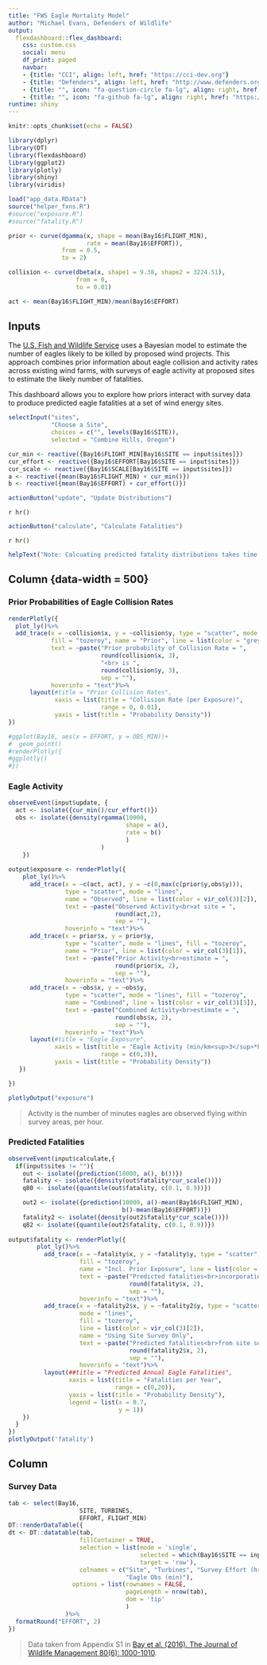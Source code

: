 ```yaml
---
title: "FWS Eagle Mortality Model"
author: "Michael Evans, Defenders of Wildlife"
output: 
  flexdashboard::flex_dashboard:
    css: custom.css
    social: menu
    df_print: paged
    navbar:
    - {title: "CCI", align: left, href: "https://cci-dev.org"}
    - {title: "Defenders", align: left, href: "http://www.defenders.org"}
    - {title: "", icon: "fa-question-circle fa-lg", align: right, href: "mailto:esa@defenders.org?subject=Five-year reviews app"}
    - {title: "", icon: "fa-github fa-lg", align: right, href: "https://github.com/Defenders-ESC/"}
runtime: shiny
---
```


```r
knitr::opts_chunk$set(echo = FALSE)

library(dplyr)
library(DT)
library(flexdashboard)
library(ggplot2)
library(plotly)
library(shiny)
library(viridis)

load("app_data.RData")
source("helper_fxns.R")
#source("exposure.R")
#source("fatality.R")

prior <- curve(dgamma(x, shape = mean(Bay16$FLIGHT_MIN),  
                      rate = mean(Bay16$EFFORT)),
               from = 0.5,
               to = 2)

collision <- curve(dbeta(x, shape1 = 9.38, shape2 = 3224.51), 
                   from = 0, 
                   to = 0.01)

act <- mean(Bay16$FLIGHT_MIN)/mean(Bay16$EFFORT)


```

Inputs {.sidebar}
-----------------------------------------------------------------------
The [U.S. Fish and Wildlife Service](https://www.fws.gov/)
uses a Bayesian model to estimate the number of eagles likely to be killed by proposed wind projects.
This approach combines prior information about eagle collision and activity rates across existing wind farms, with surveys of eagle activity at proposed sites to estimate the likely number of fatalities.

This dashboard allows you to explore how priors interact with survey data to produce predicted eagle fatalities at a set of wind energy sites.

```r
selectInput("sites", 
            "Choose a Site", 
            choices = c("", levels(Bay16$SITE)), 
            selected = "Combine Hills, Oregon")

cur_min <- reactive({Bay16$FLIGHT_MIN[Bay16$SITE == input$sites]})
cur_effort <- reactive({Bay16$EFFORT[Bay16$SITE == input$sites]})
cur_scale <- reactive({Bay16$SCALE[Bay16$SITE == input$sites]})
a <- reactive({mean(Bay16$FLIGHT_MIN) + cur_min()})
b <- reactive({mean(Bay16$EFFORT) + cur_effort()})
```


```r
actionButton("update", "Update Distributions")
```

`r hr()`

```r
actionButton("calculate", "Calculate Fatalities")

```

`r hr()`

```r
helpText("Note: Calcuating predicted fatality distributions takes time.  Please allow several seconds for the graph to load.")
```

Column {data-width = 500}
--------------------------------------------------------------------------

### Prior Probabilities of Eagle Collision Rates

```r
renderPlotly({
  plot_ly()%>%
  add_trace(x = ~collision$x, y = ~collision$y, type = "scatter", mode = "lines",
            fill = "tozeroy", name = "Prior", line = list(color = "grey"),
            text = ~paste("Prior probability of Collision Rate = ",
                          round(collision$x, 3),
                          "<br> is ",
                          round(collision$y, 3),
                          sep = ""),
            hoverinfo = "text")%>%
      layout(#title = "Prior Collision Rates",
             xaxis = list(title = "Collision Rate (per Exposure)",
                          range = 0, 0.01),
             yaxis = list(title = "Probability Density"))
})

#ggplot(Bay16, aes(x = EFFORT, y = OBS_MIN))+
#  geom_point()
#renderPlotly({
#ggplotly()
#})
```

### Eagle Activity

```r
observeEvent(input$update, {
  act <- isolate({cur_min()/cur_effort()})
  obs <- isolate({density(rgamma(10000, 
                                 shape = a(), 
                                 rate = b()
                                 )
                          )
    })
  
output$exposure <- renderPlotly({ 
    plot_ly()%>%
      add_trace(x = ~c(act, act), y = ~c(0,max(c(prior$y,obs$y))),
                type = "scatter", mode = "lines",
                name = "Observed", line = list(color = vir_col(3)[2]),
                text = ~paste("Observed Activity<br>at site = ",
                              round(act,2),
                              sep = ""),
                hoverinfo = "text")%>%
      add_trace(x = prior$x, y = prior$y,
                type = "scatter", mode = "lines", fill = "tozeroy",
                name = "Prior", line = list(color = vir_col(3)[1]),
                text = ~paste("Prior Activity<br>estimate = ",
                              round(prior$x, 2),
                              sep = ""),
                hoverinfo = "text")%>%
      add_trace(x = ~obs$x, y = ~obs$y,
                type = "scatter", mode = "lines", fill = "tozeroy",
                name = "Combined", line = list(color = vir_col(3)[3]),
                text = ~paste("Combined Activity<br>estimate = ",
                              round(obs$x, 2),
                              sep = ""),
                hoverinfo = "text")%>%
      layout(#title = "Eagle Exposure",
             xaxis = list(title = "Eagle Activity (min/km<sup>3</sup>*hr)",
                          range = c(0,3)),
             yaxis = list(title = "Probability Density"))
   })

})

plotlyOutput("exposure")
```

> Activity is the number of minutes eagles are observed flying within survey areas, per hour.

### Predicted Fatalities

```r
observeEvent(input$calculate,{
  if(input$sites != ""){
    out <- isolate({prediction(10000, a(), b())})
    fatality <- isolate({density(out$fatality*cur_scale())})
    q80 <- isolate({quantile(out$fatality, c(0.1, 0.9))})

    out2 <- isolate({prediction(10000, a()-mean(Bay16$FLIGHT_MIN),
                                b()-mean(Bay16$EFFORT))})
    fatality2 <- isolate({density(out2$fatality*cur_scale())})
    q82 <- isolate({quantile(out2$fatality, c(0.1, 0.9))})
    
output$fatality <- renderPlotly({
        plot_ly()%>%
          add_trace(x = ~fatality$x, y = ~fatality$y, type = "scatter", mode = "lines",
                    fill = "tozeroy",
                    name = "Incl. Prior Exposure", line = list(color = vir_col(3)[3]),
                    text = ~paste("Predicted fatalities<br>incorporating prior = ",
                                  round(fatality$x, 2),
                                  sep = ""),
                    hoverinfo = "text")%>%
          add_trace(x = ~fatality2$x, y = ~fatality2$y, type = "scatter", 
                    mode = "lines",
                    fill = "tozeroy",
                    line = list(color = vir_col(3)[2]), 
                    name = "Using Site Survey Only",
                    text = ~paste("Predicted fatalities<br>from site survey = ",
                                  round(fatality2$x, 2),
                                  sep = ""),
                    hoverinfo = "text")%>%
          layout(##title = "Predicted Annual Eagle Fatalities",
                 xaxis = list(title = "Fatalities per Year",
                              range = c(0,20)),
                 yaxis = list(title = "Probability Density"),
                 legend = list(x = 0.7,
                               y = 1))
    })
  }
})
plotlyOutput('fatality')
```

Column {data-width=500}
-------------------------------------------------------------------------

### Survey Data

```r
tab <- select(Bay16, 
                    SITE, TURBINES, 
                    EFFORT, FLIGHT_MIN)
DT::renderDataTable({
dt <- DT::datatable(tab,
                    fillContainer = TRUE,
                    selection = list(mode = 'single', 
                                     selected = which(Bay16$SITE == input$sites), 
                                     target = 'row'),
                    colnames = c("Site", "Turbines", "Survey Effort (hr*km2)",
                                 "Eagle Obs (min)"),
                  options = list(rownames = FALSE,
                                 pageLength = nrow(tab),
                                 dom = 'tip'
                                 )
                )%>%
  formatRound("EFFORT", 2)
})
```

> Data taken from Appendix S1 in  [Bay et al. (2016). The Journal of Wildlife Management 80(6): 1000-1010](http://onlinelibrary.wiley.com/doi/10.1002/jwmg.21086/full).
